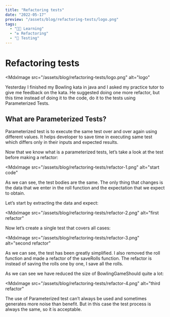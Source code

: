 ```yaml
---
title: "Refactoring tests"
date: "2022-05-17"
preview: "/assets/blog/refactoring-tests/logo.png"
tags:
  - "👨‍🎓 Learning"
  - "♻️ Refactoring"
  - "🧪 Testing"
---
```


# Refactoring tests

<MdxImage
  src="/assets/blog/refactoring-tests/logo.png"
  alt="logo"
></MdxImage>

Yesterday I finished my Bowling kata in java and I asked my practice tutor to give me feedback on the kata. He suggested doing one more refactor, but this time instead of doing it to the code, do it to the tests using Parameterized Tests.

## What are Parameterized Tests?
Parameterized test is to execute the same test over and over again using different values. It helps developer to save time in executing same test which differs only in their inputs and expected results.

Now that we know what is a parameterized tests, let’s take a look at the test before making a refactor:

<MdxImage
  src="/assets/blog/refactoring-tests/refactor-1.png"
  alt="start code"
></MdxImage>

As we can see, the test bodies are the same. The only thing that changes is the data that we enter in the roll function and the expectation that we expect to obtain.

Let’s start by extracting the data and expect:

<MdxImage
  src="/assets/blog/refactoring-tests/refactor-2.png"
  alt="first refactor"
></MdxImage>

Now let’s create a single test that covers all cases:

<MdxImage
  src="/assets/blog/refactoring-tests/refactor-3.png"
  alt="second refactor"
></MdxImage>

As we can see, the test has been greatly simplified. I also removed the roll function and made a refactor of the saveRolls function. The refactor is instead of saving the rolls one by one, I save all the rolls.

As we can see we have reduced the size of BowlingGameShould quite a lot:

<MdxImage
  src="/assets/blog/refactoring-tests/refactor-4.png"
  alt="third refactor"
></MdxImage>

The use of Parameterized test can’t always be used and sometimes generates more noise than benefit. But in this case the test process is always the same, so it is acceptable.